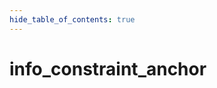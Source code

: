 ```yaml
---
hide_table_of_contents: true
---
```


<!---
!!!!!!
THIS PAGE IS AUTOGENERATED FROM GAME FGD DEFINITIONS!
DO NOT EDIT MANUALLY!
!!!!!!

In order to make edits, you can make an annotation file in /fgd_dump_overrides
-->


# info_constraint_anchor



<Tabs queryString="game">
    
<TabItem value="cs2" label="Counter-Strike 2">
    <CS2Page />
</TabItem>

<TabItem value="steamvr" label="SteamVR Home">
    <STEAMVRPage />
</TabItem>

<TabItem value="dota2" label="Dota 2">
    <DOTA2Page />
</TabItem>

<TabItem value="hla" label="Half-Life: Alyx">
    <HLAPage />
</TabItem>

</Tabs>
